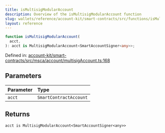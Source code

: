 ```yaml
---
title: isMultisigModularAccount
description: Overview of the isMultisigModularAccount function
slug: wallets/reference/account-kit/smart-contracts/src/functions/isMultisigModularAccount
layout: reference
---
```


```ts
function isMultisigModularAccount(
  acct,
): acct is MultisigModularAccount<SmartAccountSigner<any>>;
```

Defined in: [account-kit/smart-contracts/src/msca/account/multisigAccount.ts:168](https://github.com/alchemyplatform/aa-sdk/blob/49e74eee8606f480b200b4612d00d950da8a8742/account-kit/smart-contracts/src/msca/account/multisigAccount.ts#L168)

## Parameters

| Parameter | Type                   |
| :-------- | :--------------------- |
| `acct`    | `SmartContractAccount` |

## Returns

`acct is MultisigModularAccount<SmartAccountSigner<any>>`
